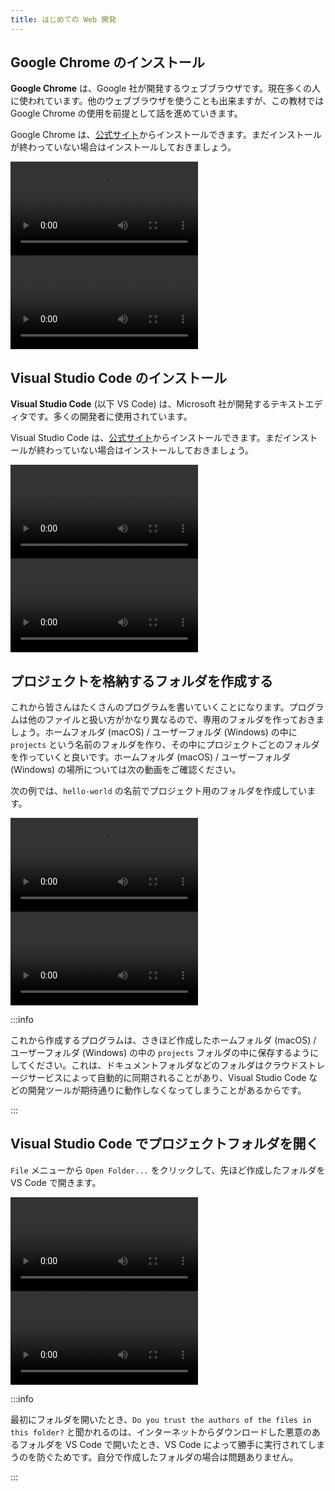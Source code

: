 ```yaml
---
title: はじめての Web 開発
---
```



## Google Chrome のインストール

**Google Chrome** は、Google 社が開発するウェブブラウザです。現在多くの人に使われています。他のウェブブラウザを使うことも出来ますが、この教材では Google Chrome の使用を前提として話を進めていきます。

Google Chrome は、[公式サイト](https://www.google.com/intl/ja_jp/chrome/)からインストールできます。まだインストールが終わっていない場合はインストールしておきましょう。

<Tabs groupId="os">
  <TabItem value="mac" label="macOS">
    <video src={installChromeOnMacVideo} controls />
  </TabItem>
  <TabItem value="win" label="Windows">
    <video src={installChromeOnWindowsVideo} controls />
  </TabItem>
</Tabs>

## Visual Studio Code のインストール

**Visual Studio Code** (以下 VS Code) は、Microsoft 社が開発するテキストエディタです。多くの開発者に使用されています。

Visual Studio Code は、[公式サイト](https://code.visualstudio.com)からインストールできます。まだインストールが終わっていない場合はインストールしておきましょう。

<Tabs groupId="os">
  <TabItem value="mac" label="macOS">
    <video src={installVscodeOnMacVideo} controls />
  </TabItem>
  <TabItem value="win" label="Windows">
    <video src={installVscodeOnWindowsVideo} controls />
  </TabItem>
</Tabs>

## プロジェクトを格納するフォルダを作成する

これから皆さんはたくさんのプログラムを書いていくことになります。プログラムは他のファイルと扱い方がかなり異なるので、専用のフォルダを作っておきましょう。ホームフォルダ (macOS) / ユーザーフォルダ (Windows) の中に `projects` という名前のフォルダを作り、その中にプロジェクトごとのフォルダを作っていくと良いです。ホームフォルダ (macOS) / ユーザーフォルダ (Windows) の場所については次の動画をご確認ください。

次の例では、`hello-world` の名前でプロジェクト用のフォルダを作成しています。

<Tabs groupId="os">
  <TabItem value="mac" label="macOS">
    <video src={createFolderOnMacVideo} controls />
  </TabItem>
  <TabItem value="win" label="Windows">
    <video src={createFolderOnWindowsVideo} controls />
  </TabItem>
</Tabs>

:::info

これから作成するプログラムは、さきほど作成したホームフォルダ (macOS) / ユーザーフォルダ (Windows) の中の `projects` フォルダの中に保存するようにしてください。これは、ドキュメントフォルダなどのフォルダはクラウドストレージサービスによって自動的に同期されることがあり、Visual Studio Code などの開発ツールが期待通りに動作しなくなってしまうことがあるからです。

:::

## Visual Studio Code でプロジェクトフォルダを開く

`File` メニューから `Open Folder...` をクリックして、先ほど作成したフォルダを VS Code で開きます。

<Tabs groupId="os">
  <TabItem value="mac" label="macOS">
    <video src={openFolderOnMacVideo} controls />
  </TabItem>
  <TabItem value="win" label="Windows">
    <video src={openFolderOnWindowsVideo} controls />
  </TabItem>
</Tabs>

:::info

最初にフォルダを開いたとき、`Do you trust the authors of the files in this folder?` と聞かれるのは、インターネットからダウンロードした悪意のあるフォルダを VS Code で開いたとき、VS Code によって勝手に実行されてしまうのを防ぐためです。自分で作成したフォルダの場合は問題ありません。

:::
